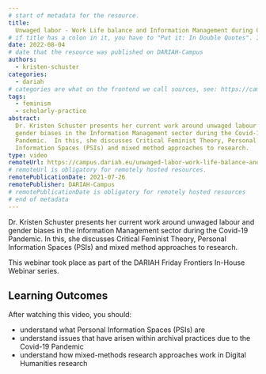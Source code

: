 ```yaml
---
# start of metadata for the resource.
title:
  Unwaged labor - Work Life balance and Information Management during COVID-19
# if title has a colon in it, you have to "Put it: In Double Quotes". If it also includes a quote, "You Can:'nest them'"
date: 2022-08-04
# date that the resource was published on DARIAH-Campus
authors:
  - kristen-schuster
categories:
  - dariah
# categories are what on the frontend we call sources, see: https://campus.dariah.eu/sources. A category listed here must exist in /contents/data/category.yaml. Do not create new categories unless you get a go-ahead from DARIAH-Campus editors.
tags:
  - feminism
  - scholarly-practice
abstract:
  Dr. Kristen Schuster presents her current work around unwaged labour and
  gender biases in the Information Management sector during the Covid-19
  Pandemic.  In this, she discusses Critical Feminist Theory, Personal
  Information Spaces (PSIs) and mixed method approaches to research.
type: video
remoteUrl: https://campus.dariah.eu/unwaged-labor-work-life-balance-and-information-management-during-covid-19
# remoteUrl is obligatory for remotely hosted resources.
remotePublicationDate: 2021-07-26
remotePublisher: DARIAH-Campus
# remotePublicationDate is obligatory for remotely hosted resources
# end of metadata
---
```


Dr. Kristen Schuster presents her current work around unwaged labour and gender
biases in the Information Management sector during the Covid-19 Pandemic. In
this, she discusses Critical Feminist Theory, Personal Information Spaces (PSIs)
and mixed method approaches to research.

This webinar took place as part of the DARIAH Friday Frontiers In-House Webinar
series.

## Learning Outcomes

After watching this video, you should:

- understand what Personal Information Spaces (PSIs) are
- understand issues that have arisen within archival practices due to the
  Covid-19 Pandemic
- understand how mixed-methods research approaches work in Digital Humanities
  research

<VideoCard
  title="Unwaged Labor"
  id="rd26Ofnapes"
  image="images/kristen-friday-frontiers.png"
/>

